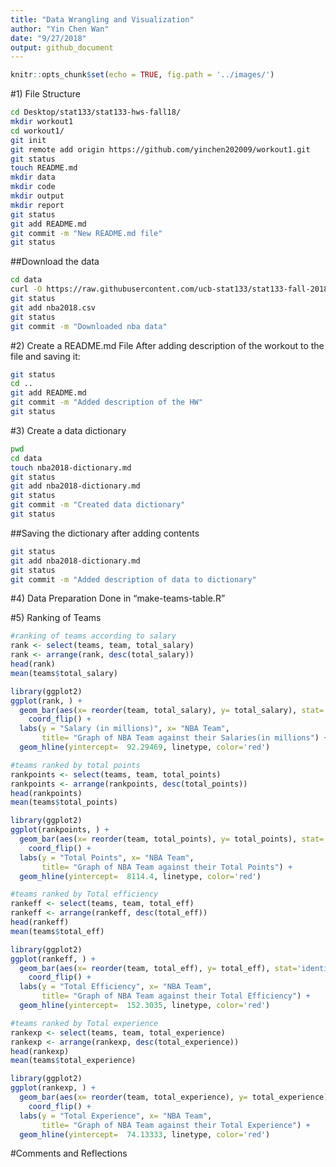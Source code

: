 ```yaml
---
title: "Data Wrangling and Visualization"
author: "Yin Chen Wan"
date: "9/27/2018"
output: github_document
---
```


```r
knitr::opts_chunk$set(echo = TRUE, fig.path = '../images/')
```

#1) File Structure
```bash
cd Desktop/stat133/stat133-hws-fall18/
mkdir workout1
cd workout1/
git init
git remote add origin https://github.com/yinchen202009/workout1.git
git status
touch README.md
mkdir data
mkdir code
mkdir output
mkdir report
git status
git add README.md
git commit -m "New README.md file"
git status
```

##Download the data
```bash
cd data
curl -O https://raw.githubusercontent.com/ucb-stat133/stat133-fall-2018/master/data/nba2018.csv
git status
git add nba2018.csv
git status
git commit -m "Downloaded nba data"
```

#2) Create a README.md File
After adding description of the workout to the file and saving it:
```bash
git status
cd ..
git add README.md 
git commit -m "Added description of the HW"
git status
```

#3) Create a data dictionary
```bash
pwd
cd data
touch nba2018-dictionary.md
git status
git add nba2018-dictionary.md
git status
git commit -m "Created data dictionary"
git status
```

##Saving the dictionary after adding contents
```bash
git status
git add nba2018-dictionary.md
git status
git commit -m "Added description of data to dictionary"
```

#4) Data Preparation
Done in "make-teams-table.R"

#5) Ranking of Teams
```r

#ranking of teams according to salary
rank <- select(teams, team, total_salary)
rank <- arrange(rank, desc(total_salary))
head(rank)
mean(teams$total_salary)

library(ggplot2)
ggplot(rank, ) +
  geom_bar(aes(x= reorder(team, total_salary), y= total_salary), stat='identity') +
    coord_flip() +
  labs(y = "Salary (in millions)", x= "NBA Team", 
       title= "Graph of NBA Team against their Salaries(in millions") +
  geom_hline(yintercept=  92.29469, linetype, color='red')

#teams ranked by total points
rankpoints <- select(teams, team, total_points)
rankpoints <- arrange(rankpoints, desc(total_points))
head(rankpoints)
mean(teams$total_points)

library(ggplot2)
ggplot(rankpoints, ) +
  geom_bar(aes(x= reorder(team, total_points), y= total_points), stat='identity') +
    coord_flip() +
  labs(y = "Total Points", x= "NBA Team", 
       title= "Graph of NBA Team against their Total Points") +
  geom_hline(yintercept=  8114.4, linetype, color='red')

#teams ranked by Total efficiency
rankeff <- select(teams, team, total_eff)
rankeff <- arrange(rankeff, desc(total_eff))
head(rankeff)
mean(teams$total_eff)

library(ggplot2)
ggplot(rankeff, ) +
  geom_bar(aes(x= reorder(team, total_eff), y= total_eff), stat='identity') +
    coord_flip() +
  labs(y = "Total Efficiency", x= "NBA Team", 
       title= "Graph of NBA Team against their Total Efficiency") +
  geom_hline(yintercept=  152.3035, linetype, color='red')

#teams ranked by Total experience
rankexp <- select(teams, team, total_experience)
rankexp <- arrange(rankexp, desc(total_experience))
head(rankexp)
mean(teams$total_experience)

library(ggplot2)
ggplot(rankexp, ) +
  geom_bar(aes(x= reorder(team, total_experience), y= total_experience), stat='identity') +
    coord_flip() +
  labs(y = "Total Experience", x= "NBA Team", 
       title= "Graph of NBA Team against their Total Experience") +
  geom_hline(yintercept=  74.13333, linetype, color='red')
```

#Comments and Reflections
